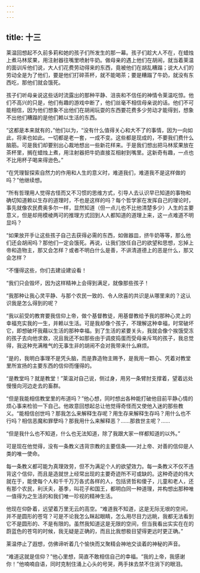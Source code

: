 ```yaml
---
---
---
```

title: 十三
---




莱温回想起不久前多莉和她的孩子们所发生的那一幕。孩子们趁大人不在，在蜡烛上煮马林浆果，用注射器往嘴里喷射牛奶。做母亲的遇上他们在胡闹，就当着莱温的面训斥他们说，大人们花费劳动得来的东西，竟被他们在胡乱糟蹋；说大人们的劳动全是为了他们，要是他们打碎茶杯，就不能喝茶；要是糟蹋了牛奶，就没有东西吃，那他们就会饿死。

孩子们听母亲说这些话时流露出的那种平静、沮丧和不信任的神情令莱温吃惊。他们不高兴的只是，他们有趣的游戏中断了，他们丝毫不相信母亲说的话。他们不可能相信，因为他们想象不出他们在胡闹玩耍的东西要花费多少劳动才能得到，想象不出他们糟蹋的是他们赖以生活的东西。

“这都是本来就有的，”他们以为，“没有什么值得关心和大不了的事情，因为一向如此，将来也如此。一切都是老一套，一成不变。这些都是现成的，不要我们费什么脑筋。可是我们却要别出心裁地想出一些新花样来。于是我们想出把马林浆果放在茶杯里，搁在蜡烛上煮，用注射器把牛奶直接互相射到嘴里。这新奇有趣，一点也不比用杯子喝来得逊色。”

“在凭理智探索自然力的作用和人生的意义时，难道我们，难道我不是这样做的吗？”他继续想。

“所有哲理用人觉得古怪而又不习惯的思维方式，引导人去认识早已知道的事物和确切知道赖以生存的道理时，不也是这样的吗？每个哲学家在发挥自己的理论时，事先就像农民费奥多尔一样，显然知道（但一点儿也不比他清楚多少）人生的主要意义，但是却用模棱两可的推理方式回到人人都知道的道理上来，这一点难道不明显吗？

“如果放开手让这些孩子自己去获得必需的东西，如做器皿，挤牛奶等等，那么他们还会胡闹吗？那他们一定会饿死。再说，让我们放任自己的欲望和思想，忘掉上帝和造物主，那又会怎样？或者不明白什么是善，不讲清道德上的恶是什么，那又会怎样？

“不懂得这些，你们去建设建设看！

“我们只会毁坏，因为这样精神上会得到满足，就像那些孩子！

“我那种让我心灵平静、与那个农民一致的、令人欣喜的共识是从哪里来的？这认识我是怎么得到的呢？

“我以前受的教育要我信仰上帝，做个基督教徒，用基督教给予我的那种心灵上的幸福充实我的一生，并赖以生活。可是我却像个孩子，不理解这种幸福，时常破坏它，即想破坏我藉以生活的那种幸福。到了生活的紧要关头，我就会像个挨饿受冻的孩子去向他求救，况且我还不如那些由于调皮捣蛋而受母亲斥骂的孩子，我总觉得，我这种充满稚气的无事生非的胡闹不会对我带来什么麻烦。

“是的，我明白事理不是凭头脑，而是靠造物主赐予，是我用一颗心、凭着对教堂里所宣扬的主要东西的信仰而懂得的。

“是教堂吗？就是教堂！”莱温对自己说，侧过身，用另一条臂肘支撑着，望着远处慢慢向河边走去的畜群。

“但是我能相信教堂里的布道吗？”他心想，同时想出各种能打破他目前平静心情的烦心事来检验一下自己。他故意回想起总让他觉得奇怪而又使他入迷的那些教义。“能相信创世吗？那我怎么来解释生存呢？用生存来解释生存吗？用什么也不行吗？相信恶魔和罪孽吗？那我用什么来解释恶？……那救世主呢？……

“但是我什么也不知道，什么也无法知道，除了我跟大家一样都知道的以外。”

可是现在他觉得，没有一条教义违背宗教的主要信条——对上帝、对善的信仰是人类的唯一使命。

每一条教义都可能为真理效劳，但不为满足个人的欲望效力。每一条教义不仅不违背这个信仰，而且是造就世上经常出现的主要奇迹所不可或缺的。这种奇迹的伟大就在于，能使每个人和千千万万各式各样的人，包括贤哲和傻子，儿童和老人，还有那个农民，利沃夫，基季，叫花子和国王，都明白同一种道理，并构想出那种唯一值得为之生活的和我们唯一珍视的精神生活。

他现在仰卧着，远望着万里无云的高空。“难道我不知道，这是无际无垠的空间，并不是圆形的苍穹？可是不论我怎么眯起眼睛，怎么用尽目力远眺，我都无法看到它不是圆形的、不是有限的。虽然我知道这是无限的空间，但当我看出实实在在的蔚蓝色的苍穹的时候，我无疑是正确的，而且比我想极目望得更远时更正确。”

莱温停止了遐想，仿佛谛听着几个愉快而又聚精会神地交谈着的神秘的声音。

“难道这就是信仰？”他心里想，简直不敢相信自己的幸福。“我的上帝，我感谢你！”他喃喃自语，同时克制住涌上心头的号哭，两手抹去禁不住淌下的眼泪。